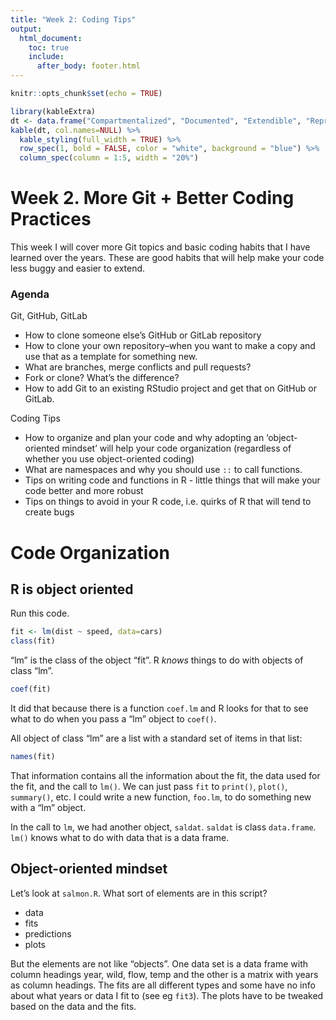 ```yaml
---
title: "Week 2: Coding Tips"
output:
  html_document:
    toc: true
    include:
      after_body: footer.html
---
```


```r
knitr::opts_chunk$set(echo = TRUE)
```

```r
library(kableExtra)
dt <- data.frame("Compartmentalized", "Documented", "Extendible", "Reproducible", "Robust")
kable(dt, col.names=NULL) %>%
  kable_styling(full_width = TRUE) %>%
  row_spec(1, bold = FALSE, color = "white", background = "blue") %>%
  column_spec(column = 1:5, width = "20%")
```


# Week 2. More Git + Better Coding Practices

This week I will cover more Git topics and basic coding habits that I have learned over the years. These are good habits that will help make your code less buggy and easier to extend.

### Agenda

Git, GitHub, GitLab

* How to clone someone else's GitHub or GitLab repository
* How to clone your own repository--when you want to make a copy and use that as a template for something new.
* What are branches, merge conflicts and pull requests?
* Fork or clone? What's the difference?
* How to add Git to an existing RStudio project and get that on GitHub or GitLab.

Coding Tips

* How to organize and plan your code and why adopting an 'object-oriented mindset' will help your code organization (regardless of whether you use object-oriented coding)
* What are namespaces and why you should use `::` to call functions.
* Tips on writing code and functions in R - little things that will make your code better and more robust
* Tips on things to avoid in your R code, i.e. quirks of R that will tend to create bugs

# Code Organization

## R is object oriented

Run this code.

```r
fit <- lm(dist ~ speed, data=cars)
class(fit)
```

"lm" is the class of the object "fit". R *knows* things to do with objects of class "lm".

```r
coef(fit)
```

It did that because there is a function `coef.lm` and R looks for that to see what to do when you pass a "lm" object to `coef()`.

All object of class "lm" are a list with a standard set of items in that list:

```r
names(fit)
```

That information contains all the information about the fit, the data used for the fit, and the call to `lm()`. We can just pass `fit` to `print()`, `plot()`, `summary()`, etc. I could write a new function, `foo.lm`, to do something new with a "lm" object. 

In the call to `lm`, we had another object, `saldat`. `saldat` is class `data.frame`. `lm()` knows what to do with data that is a data frame.

## Object-oriented mindset

Let's look at `salmon.R`. What sort of elements are in this script?

* data
* fits
* predictions
* plots

But the elements are not like "objects". One data set is a data frame with column headings year, wild, flow, temp and the other is a matrix with years as column headings. The fits are all different types and some have no info about what years or data I fit to (see eg `fit3`). The plots have to be tweaked based on the data and the fits.

